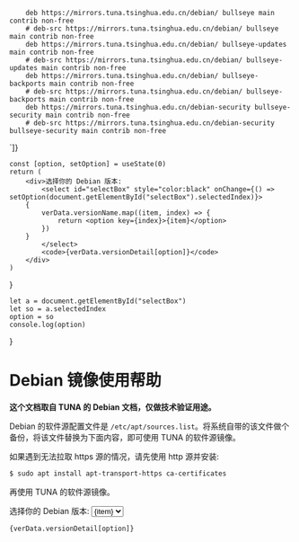 <!-- import {Select} from '../../components/select' -->
        deb https://mirrors.tuna.tsinghua.edu.cn/debian/ bullseye main contrib non-free
        # deb-src https://mirrors.tuna.tsinghua.edu.cn/debian/ bullseye main contrib non-free
        deb https://mirrors.tuna.tsinghua.edu.cn/debian/ bullseye-updates main contrib non-free
        # deb-src https://mirrors.tuna.tsinghua.edu.cn/debian/ bullseye-updates main contrib non-free
        deb https://mirrors.tuna.tsinghua.edu.cn/debian/ bullseye-backports main contrib non-free
        # deb-src https://mirrors.tuna.tsinghua.edu.cn/debian/ bullseye-backports main contrib non-free
        deb https://mirrors.tuna.tsinghua.edu.cn/debian-security bullseye-security main contrib non-free
        # deb-src https://mirrors.tuna.tsinghua.edu.cn/debian-security bullseye-security main contrib non-free
`]}

    const [option, setOption] = useState(0)
    return (
        <div>选择你的 Debian 版本: 
            <select id="selectBox" style="color:black" onChange={() => setOption(document.getElementById("selectBox").selectedIndex)}>
        {
            verData.versionName.map((item, index) => {
                return <option key={index}>{item}</option>
            })
        }
            </select>
            <code>{verData.versionDetail[option]}</code>
        </div>
    )
}

    let a = document.getElementById("selectBox")
    let so = a.selectedIndex
    option = so
    console.log(option)
}

# Debian 镜像使用帮助

**这个文档取自 TUNA 的 Debian 文档，仅做技术验证用途。**

Debian 的软件源配置文件是 `/etc/apt/sources.list`。将系统自带的该文件做个备份，将该文件替换为下面内容，即可使用 TUNA 的软件源镜像。

如果遇到无法拉取 https 源的情况，请先使用 http 源并安装: 

```sh
$ sudo apt install apt-transport-https ca-certificates
```

再使用 TUNA 的软件源镜像。

<!-- Version I -->

<!-- <detailInfo /> -->

<!-- Version II -->

<div>选择你的 Debian 版本: 
    <select id="selectBox" style="color:black" onChange={changeOption}>
        {
            verData.versionName.map((item, index) => {
                return <option key={index}>{item}</option>
            })
        }
    </select>
</div>

<code><pre>{verData.versionDetail[option]}</pre></code>

